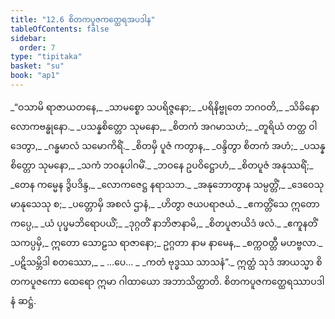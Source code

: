 ```yaml
---
title: "12.6 စိတကပူဇကတ္ထေရအပဒါန"
tableOfContents: false
sidebar:
  order: 7
type: "tipitaka"
basket: "su"
book: "ap1"
---
```



<DynamicBreadcrumb />

<Division number="49" book="ap1">

<Paragraph number="1999" type="verses" book="ap1">
_“ဝသာမိ ရာဇာယတနေ,_  
_သာမစ္စော သပရိဇ္ဇနော;_  
_ပရိနိဗ္ဗုတေ ဘဂဝတိ,_  
_သိခိနော လောကဗန္ဓုနော._  

</Paragraph>

</Division>
<Division number="50" book="ap1">

<Paragraph number="2000" type="verses" book="ap1">
_ပသန္နစိတ္တော သုမနော,_  
_စိတကံ အဂမာသဟံ;_  
_တူရိယံ တတ္ထ ဝါဒေတွာ,_  
_ဂန္ဓမာလံ သမောကိရိံ._  

</Paragraph>

</Division>
<Division number="51" book="ap1">

<Paragraph number="2001" type="verses" book="ap1">
_စိတမှိ ပူဇံ ကတွာန,_  
_ဝန္ဒိတွာ စိတကံ အဟံ;_  
_ပသန္နစိတ္တော သုမနော,_  
_သကံ ဘဝနုပါဂမိံ._  

</Paragraph>

</Division>
<Division number="52" book="ap1">

<Paragraph number="2002" type="verses" book="ap1">
_ဘဝနေ ဥပဝိဋ္ဌောဟံ,_  
_စိတပူဇံ အနုဿရိံ;_  
_တေန ကမ္မေန ဒွိပဒိန္ဒ,_  
_လောကဇေဋ္ဌ နရာသဘ._  

</Paragraph>

</Division>
<Division number="53" book="ap1">

<Paragraph number="2003" type="verses" book="ap1">
_အနုဘောတွာန သမ္ပတ္တိံ,_  
_ဒေဝေသု မာနုသေသု စ;_  
_ပတ္တောမှိ အစလံ ဌာနံ,_  
_ဟိတွာ ဇယပရာဇယံ._  

</Paragraph>

</Division>
<Division number="54" book="ap1">

<Paragraph number="2004" type="verses" book="ap1">
_ဧကတ္တိံသေ ဣတော ကပ္ပေ,_  
_ယံ ပုပ္ဖမဘိရောပယိံ;_  
_ဒုဂ္ဂတိံ နာဘိဇာနာမိ,_  
_စိတပူဇာယိဒံ ဖလံ._  

</Paragraph>

</Division>
<Division number="55" book="ap1">

<Paragraph number="2005" book="ap1">
_ဧကူနတိံသကပ္ပမှိ,_  
ဣတော သောဠသ ရာဇာနော;_  
ဥဂ္ဂတာ နာမ နာမေန,_  
_စက္ကဝတ္တီ မဟဗ္ဗလာ._  

</Paragraph>

</Division>
<Division number="56" book="ap1">

<Paragraph number="2006" type="verses" book="ap1">
_ပဋိသမ္ဘိဒါ စတဿော,_  
_ …ပေ… _  
_ကတံ ဗုဒ္ဓဿ သာသနံ”._  

</Paragraph>

<Paragraph number="2007" book="ap1">
ဣတ္ထံ သုဒံ အာယသ္မာ စိတကပူဇကော ထေရော ဣမာ ဂါထာယော အဘာသိတ္ထာတိ.

</Paragraph>
</Division>

<Paragraph number="2008" type="center" book="ap1">
စိတကပူဇကတ္ထေရဿာပဒါနံ ဆဋ္ဌံ.
</Paragraph>